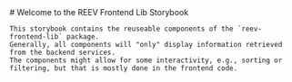 
<Meta title="Intro" />

<div className="sb-container">
  <div className='sb-section-title'>
    # Welcome to the REEV Frontend Lib Storybook

    This storybook contains the reuseable components of the `reev-frontend-lib` package.
    Generally, all components will "only" display information retrieved from the backend services.
    The components might allow for some interactivity, e.g., sorting or filtering, but that is mostly done in the frontend code.

  </div>

</div>

